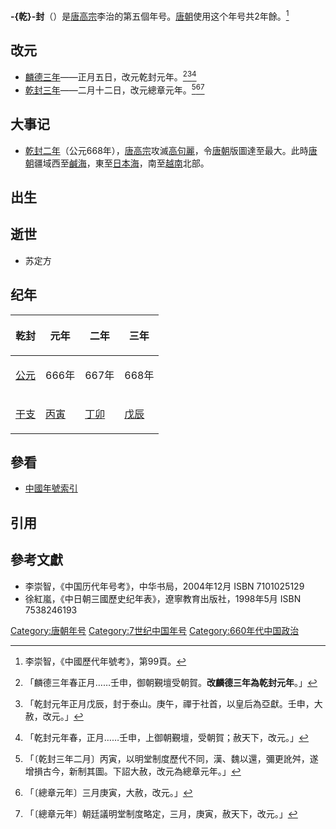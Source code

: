 {{noteTA
|T=乾封
}}
{{Eranamebox
|年号=-{乾}-封
|起讫时间= 666年正月－668年二月
|政权= 唐朝
|帝王= 高宗李治
|历时= 2年余
|timeline= <timeline>
ImageSize  = width:200 height:50
PlotArea   = width:180 height:30 left:10 bottom:20
TimeAxis   = orientation:horizontal
DateFormat = yyyy
Period    = from:618 till:907
AlignBars  = early
ScaleMajor = increment:54 start:618
Colors =
  id:canvas value:rgb(1,1,0.85)
BackgroundColors = canvas:canvas
PlotData =
  width:15 color:black
  bar:era from:start till:end
  bar:era from:650 till:683 color:red
  bar:era from:666 till:668 color:blue
</timeline>
|说明= {{fontcolor|blue|-{乾}-封}}在唐朝和{{fontcolor|red|唐高宗李治}}时期的位置。 
}}
'''-{乾}-封'''（{{kj|666年|正月|668年|二月}}）是[[唐高宗|唐高宗]]李治的第五個年号。[[唐朝|唐朝]]使用这个年号共2年餘。<ref>李崇智，《中國歷代年號考》，第99頁。</ref>

==改元==
*[[666年|麟德三年]]——正月五日，改元乾封元年。<ref>{{cite wikisource|title=舊唐書本紀第四高宗下|last=劉昫|wslink=zh:舊唐書/卷5}}「麟德三年春正月……壬申，御朝覲壇受朝賀。'''改麟德三年為乾封元年'''。」</ref><ref>{{cite wikisource|title=新唐書本紀第三高宗|last=歐陽脩|wslink=zh:新唐書/卷003}}「乾封元年正月戊辰，封于泰山。庚午，禪于社首，以皇后為亞獻。壬申，大赦，改元。」</ref><ref>{{cite wikisource|title=資治通鑑唐紀十七|last=司馬光|wslink=zh:資治通鑒 (胡三省音注)/卷201}}「乾封元年春，正月……壬申，上御朝覲壇，受朝賀；赦天下，改元。」</ref>
*[[668年|乾封三年]]——二月十二日，改元總章元年。<ref>{{cite wikisource|title=舊唐書本紀第四高宗下|last=劉昫|wslink=zh:舊唐書/卷5}}「〔乾封三年二月〕丙寅，以明堂制度歷代不同，漢、魏以還，彌更訛舛，遂增損古今，新制其圖。下詔大赦，改元為總章元年。」</ref><ref>{{cite wikisource|title=新唐書本紀第三高宗|last=歐陽脩|wslink=zh:新唐書/卷003}}「〔總章元年〕三月庚寅，大赦，改元。」</ref><ref>{{cite wikisource|title=資治通鑑唐紀十七|last=司馬光|wslink=zh:資治通鑒 (胡三省音注)/卷201}}「〔總章元年〕朝廷議明堂制度略定，三月，庚寅，赦天下，改元。」</ref>

==大事记==
*[[668年|乾封二年]]（公元668年），[[唐高宗|唐高宗]]攻滅[[高句麗|高句麗]]，令[[唐朝|唐朝]]版圖達至最大。此時[[唐朝|唐朝]]疆域西至[[鹹海|鹹海]]，東至[[日本海|日本海]]，南至[[越南|越南]]北部。

==出生==

==逝世==
*苏定方

==纪年==
{| class="wikitable"  style="text-align:center;"
!乾封!!元年!!二年!!三年
|-
![[公元|公元]]
|666年||667年||668年
|-
![[干支|干支]]
|[[丙寅|丙寅]]||[[丁卯|丁卯]]||[[戊辰|戊辰]]
|}

==參看==
*[[中国年号列表#唐朝|中國年號索引]]

==引用==
{{Reflist}}

==參考文獻==
*李崇智，《中国历代年号考》，中华书局，2004年12月 ISBN 7101025129
*徐紅嵐，《中日朝三國歷史纪年表》，遼寧教育出版社，1998年5月 ISBN 7538246193

{{年号|[[麟德|麟德]]|[[中国年号列表|唐朝年号]]<br>666年－668年|[[總章|總章]]}}
{{唐朝年号}}

[[Category:唐朝年号|Category:唐朝年号]]
[[Category:7世纪中国年号|Category:7世纪中国年号]]
[[Category:660年代中国政治|Category:660年代中国政治]]